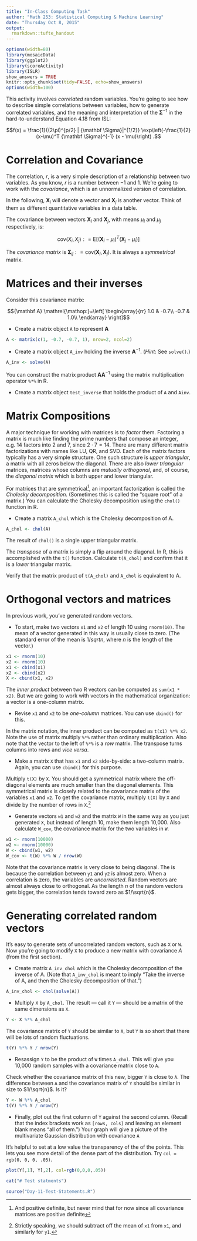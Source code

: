```yaml
---
title: "In-Class Computing Task"
author: "Math 253: Statistical Computing & Machine Learning"
date: "Thursday Oct 8, 2015"
output: 
  rmarkdown::tufte_handout
---
```


```r
options(width=80)
library(mosaicData)
library(ggplot2)
library(scoreActivity)
library(ISLR)
show_answers = TRUE
knitr::opts_chunk$set(tidy=FALSE, echo=show_answers)
options(width=100)
```

This activity involves *correlated* random variables.  You're going to see how to describe simple correlations between variables, how to generate correlated variables, and the meaning and interpretation of the ${\mathbf \Sigma}^{-1}$ in the hard-to-understand Equation 4.18 from ISL:

$$f(x) = \frac{1}{(2\pi)^{p/2} | {\mathbf \Sigma}|^{1/2}} \exp\left(-\frac{1}{2}(x-\mu)^T {\mathbf \Sigma}^{-1} (x - \mu)\right) .$$

# Correlation and Covariance

The correlation, $r$, is a very simple description of a relationship between two variables. As you know, $r$ is a number between $-1$ and $1$.  We're going to work with the *covariance*, which is an unnormalized version of correlation.  

In the following, ${\mathbf X}_i$ will denote a vector and ${\mathbf X}_j$ is another vector.  Think of them as different quantitative variables in a data table.


The covariance between vectors ${\mathbf X}_i$ and ${\mathbf X}_j$, with means $\mu_i$ and $\mu_j$ respectively, is:

\newcommand{\defeq}{\mathrel{\mathop:}=} 

$$ \mbox{cov}(X_i, X_j) \defeq \mbox{E}\left[ ({\mathbf X}_i - \mu_i)^T ({\mathbf X}_j - \mu_i) \right]$$

The *covariance matrix* is ${\mathbf \Sigma}_{ij} \defeq  \mbox{cov}({\mathbf X}_i, {\mathbf X}_j)$.  It is always a *symmetrical* matrix.

# Matrices and their inverses

Consider this covariance matrix:


$${\mathbf A} \defeq \left[ \begin{array}{rr}
1.0 & -0.7\\
-0.7 & 1.0\\ 
\end{array} \right]$$

* Create a matrix object `A` to represent ${\mathbf A}$

```r
A <- matrix(c(1, -0.7, -0.7, 1), nrow=2, ncol=2)
```

* Create a matrix object `A_inv` holding the inverse ${\mathbf A}^{-1}$.  (*Hint*: See `solve()`.)

```r
A_inv <- solve(A)
```

You can construct the matrix product ${\mathbf A}{\mathbf A}^{-1}$ using the matrix multiplication operator `%*%` in R.

* Create a matrix object `test_inverse` that holds the product of `A` and `Ainv`.

# Matrix Compositions

A major technique for working with matrices is to *factor* them.  Factoring a matrix is much like finding the prime numbers that compose an integer, e.g. $14$ factors into $2$ and $7$, since $2 \cdot 7 = 14$.  There are many different matrix factorizations with names like LU, QR, and SVD. Each of the matrix factors typically has a very simple structure. One such structure is *upper triangular*, a matrix with all zeros below the diagonal. There are also *lower triangular* matrices, matrices whose columns are *mutually orthogonal*, and, of course, the *diagonal matrix* which is both upper and lower triangular.

For matrices that are symmetrical^[And positive definite, but never mind that for now since all covariance matrices are positive definite], an important factorization is called the *Cholesky decomposition*.  (Sometimes this is called the "square root" of a matrix.) You can calculate the Cholesky decomposition using the `chol()` function in R.

* Create a matrix `A_chol` which is the Cholesky decomposition of A.

```r
A_chol <- chol(A)
```

The result of `chol()` is a single upper triangular matrix. 

The *transpose* of a matrix is simply a flip around the diagonal.  In R, this is accomplished with the `t()` function. Calculate `t(A_chol)` and confirm that it is a *lower* triangular matrix.

Verify that the matrix product of `t(A_chol)` and `A_chol` is equivalent to A.

# Orthogonal vectors and matrices

In previous work, you've generated random vectors.  

* To start, make two vectors `x1` and `x2` of length 10 using `rnorm(10)`.  The mean of a vector generated in this way is usually close to zero. (The standard error of the mean is $1/sqrt{n}$, where $n$ is the length of the vector.)

```r
x1 <- rnorm(10)
x2 <- rnorm(10)
x1 <- cbind(x1)
x2 <- cbind(x2)
X <- cbind(x1, x2)
```

The *inner product* between two R vectors can be computed as `sum(x1 * x2)`.  But we are going to work with vectors in the mathematical organization: a vector is a one-column matrix.

* Revise `x1` and `x2` to be *one-column* matrices.  You can use `cbind()` for this.

In the matrix notation, the inner product can be computed as `t(x1) %*% x2`.  Note the use of matrix multiply `%*%` rather than ordinary multiplication.  Also note that the vector to the left of `%*%` is a *row* matrix.  The transpose turns columns into rows and *vice versa*.

* Make a matrix `X` that has `x1` and `x2` side-by-side: a two-column matrix.  Again, you can use `cbind()` for this purpose.

Multiply `t(X)` by `X`.  You should get a symmetrical matrix where the off-diagonal elements are much smaller than the diagonal elements.  This symmetrical matrix is closely related to the covariance matrix of the variables `x1` and `x2`. To get the covariance matrix, multiply `t(X)` by `X` and divide by the number of rows in `X`.^[Strictly speaking, we should subtract off the mean of `x1` from `x1`, and similarly for `y1`.]

* Generate vectors `w1` and `w2` and the matrix `W` in the same way as you just generated `X`, but instead of length 10, make them length 10,000.  Also calculate `W_cov`, the covariance matrix for the two variables in `W`.

```r
w1 <- rnorm(10000)
w2 <- rnorm(10000)
W <- cbind(w1, w2)
W_cov <- t(W) %*% W / nrow(W)
```

Note that the covariance matrix is very close to being diagonal.  The is because the correlation between `y1` and `y2` is almost zero.  When a correlation is zero, the variables are *uncorrelated*.  Random vectors are almost always close to orthogonal.  As the length $n$ of the random vectors gets bigger, the correlation tends toward zero as $1/\sqrt{n}$.

# Generating correlated random vectors

It's easy to generate sets of uncorrelated random vectors, such as `X` or `W`.  Now you're going to modify `X` to produce a new matrix with covariance $A$ (from the first section).

* Create matrix `A_inv_chol` which is the Cholesky decomposition of the inverse of A. (Note that `A_inv_chol` is meant to imply "Take the inverse of A, and then the Cholesky decomposition of that.")
```r
A_inv_chol <- chol(solve(A))
```

* Multiply `X` by `A_chol`.  The result --- call it `Y` --- should be a matrix of the same dimensions as `X`.

```r
Y <- X %*% A_chol
```

The covariance matrix of `Y` should be similar to `A`, but `Y` is so short that there will be lots of random fluctuations.

```r
t(Y) %*% Y / nrow(Y)
```

* Resassign `Y` to be the product of `W` times `A_chol`.  This will give you 10,000 random samples with a covariance matrix close to `A`.  

Check whether the covariance matrix of this new, bigger `Y` is close to `A`.  The difference between `A` and the covariance matrix of `Y` should be similar in size to $1/\sqrt{n}$.  Is it?

```r
Y <- W %*% A_chol
t(Y) %*% Y / nrow(Y)
```

\enlargethispage{1in}

* Finally, plot out the first column of `Y` against the second column.  (Recall that the index brackets work as `[rows, cols]` and leaving an element blank means "all of them.")  Your graph will give a picture of the multivariate Gaussian distribution with covariance `A`


It's helpful to set at a low value the transparency of the of the points.  This lets you see more detail of the dense part of the distribution. Try `col = rgb(0, 0, 0, .05)`.

```r
plot(Y[,1], Y[,2], col=rgb(0,0,0,.05))
```

```r
cat("# Test statments")
```

```r
source("Day-11-Test-Statements.R")
```
